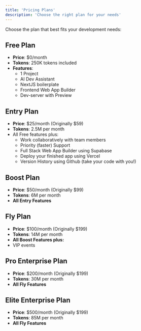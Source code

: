 ```yaml
---
title: 'Pricing Plans'
description: 'Choose the right plan for your needs'
---
```


Choose the plan that best fits your development needs:

## Free Plan
- **Price**: \$0/month
- **Tokens**: 250K tokens included
- **Features**:
  - 1 Project
  - AI Dev Assistant
  - NextJS boilerplate
  - Frontend Web App Builder
  - Dev-server with Preview

## Entry Plan
- **Price**: \$25/month (Originally \$59)
- **Tokens**: 2.5M per month
- All Free features plus:
  - Work collaboratively with team members
  - Priority (faster) Support
  - Full Stack Web App Builder using Supabase
  - Deploy your finished app using Vercel
  - Version History using Github (take your code with you!)

## Boost Plan
- **Price**: \$50/month (Originally \$99)
- **Tokens**: 6M per month
- **All Entry Features**

## Fly Plan
- **Price**: \$100/month (Originally \$199)
- **Tokens**: 14M per month
- **All Boost Features plus:**
- VIP events

## Pro Enterprise Plan
- **Price**: \$200/month (Originally \$199)
- **Tokens**: 30M per month
- **All Fly Features**

## Elite Enterprise Plan
- **Price**: \$500/month (Originally \$199)
- **Tokens**: 85M per month
- **All Fly Features**